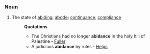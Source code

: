 ===Noun===
#The state of [[abiding]]; [[abode]]; [[continuance]]; [[compliance]]
#:'''Quotations'''
#:*The Christians had no longer '''abidance''' in the holy hill of Palestine - [[Fuller]]
#:*A judicious '''abidance''' by rules - [[Helps]]